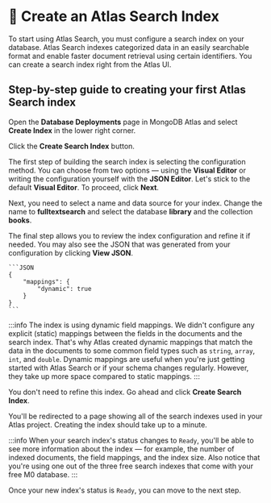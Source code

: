 # 👐 Create an Atlas Search Index

To start using Atlas Search, you must configure a search index on your database. Atlas Search indexes categorized data in an easily searchable format and enable faster document retrieval using certain identifiers. You can create a search index right from the Atlas UI.

## Step-by-step guide to creating your first Atlas Search index

Open the **Database Deployments** page in MongoDB Atlas and select **Create Index** in the lower right corner.

<Screenshot alt="The 'Database Deployments' page with the 'Create Index' link highlighted" src="img/screenshots/2-search/2-search-index/1-create-index.png" url="https://cloud.mongodb.com" />

Click the **Create Search Index** button.

<Screenshot alt="The 'Create Search Index' button highlighted" src="img/screenshots/2-search/2-search-index/2-create-search-index.png" url="https://cloud.mongodb.com" />

The first step of building the search index is selecting the configuration method. You can choose from two options — using the **Visual Editor** or writing the configuration yourself with the **JSON Editor**. Let's stick to the default **Visual Editor**. To proceed, click **Next**.

<Screenshot alt="The 'Configuration Method' step of creating a new search index" src="img/screenshots/2-search/2-search-index/3-search-index-config-method.png" url="https://cloud.mongodb.com" />

Next, you need to select a name and data source for your index. Change the name to **fulltextsearch** and select the database **library** and the collection **books**.

<Screenshot
  alt="The 'Name & Data Source' step of creating a new search index"
  src="img/screenshots/2-search/2-search-index/4-search-index-config-name-datasource.png"
  url="https://cloud.mongodb.com"
/>

The final step allows you to review the index configuration and refine it if needed. You may also see the JSON that was generated from your configuration by clicking **View JSON**.

    ```JSON
    {
        "mappings": {
            "dynamic": true
        }
    }
    ```

:::info
The index is using dynamic field mappings. We didn't configure any explicit (static) mappings between the fields in the documents and the search index. That's why Atlas created dynamic mappings that match the data in the documents to some common field types such as `string`, `array`, `int`, and `double`.
Dynamic mappings are useful when you're just getting started with Atlas Search or if your schema changes regularly. However, they take up more space compared to static mappings.
:::

You don't need to refine this index. Go ahead and click **Create Search Index**.

<Screenshot alt="The 'Review & Refine' step of creating a new search index" src="img/screenshots/2-search/2-search-index/5-search-index-config-refine.png" url="https://cloud.mongodb.com" />

You'll be redirected to a page showing all of the search indexes used in your Atlas project. Creating the index should take up to a minute.

:::info
When your search index's status changes to `Ready`, you'll be able to see more information about the index — for example, the number of indexed documents, the field mappings, and the index size. Also notice that you're using one out of the three free search indexes that come with your free M0 database.
:::

<Screenshot alt="The 'Search Indexes' page with the newly created index highlighted" src="img/screenshots/2-search/2-search-index/6-search-indexes-list.png" url="https://cloud.mongodb.com" />

Once your new index's status is `Ready`, you can move to the next step.
